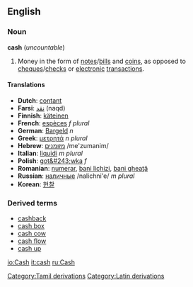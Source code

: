 ==English==
===Noun===
'''cash''' (''uncountable'')

#Money in the form of [[note]]s/[[bill]]s and [[coin]]s, as opposed to [[cheque]]s/[[check]]s or [[electronic]] [[transaction]]s.

====Translations====
*'''Dutch''': [[contant]]
*'''Farsi''': [[نقد]] (naqd)
*'''Finnish''': [[käteinen]]
*'''French''': [[espèces]] ''f plural''
*'''German''': [[Bargeld]] ''n''
*'''Greek''': [[μετρητά]] ''n plural''
*'''Hebrew''': [[:he:מזומנים|מזומנים]] /me'zumanim/
*'''Italian''': [[liquidi]] ''m plural''
*'''Polish''': [[got&#243;wka]] ''f''
*'''Romanian''': [[numerar]], [[bani lichizi]], [[bani gheaţă]]
*'''Russian''': [[:ru:наличные|наличные]] /nalichni'e/ ''m plural''
*'''Korean''': [[현찰]]

===Derived terms===
*[[cashback]]
*[[cash box]]
*[[cash cow]]
*[[cash flow]]
*[[cash up]]

[[Category:Tamil derivations]]
[[Category:Latin derivations]]

[[io:Cash]]
[[it:cash]]
[[ru:Cash]]